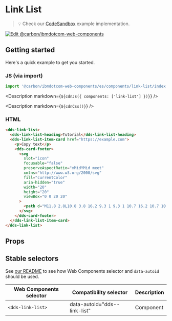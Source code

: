 



# Link List

> 💡 Check our
> [CodeSandbox](https://githubbox.com/carbon-design-system/carbon-for-ibm-dotcom/tree/v1/packages/web-components/examples/codesandbox/components/link-list)
> example implementation.

[![Edit @carbon/ibmdotcom-web-components](https://codesandbox.io/static/img/play-codesandbox.svg)](https://githubbox.com/carbon-design-system/carbon-for-ibm-dotcom/tree/v1/packages/web-components/examples/codesandbox/components/link-list)

## Getting started

Here's a quick example to get you started.

### JS (via import)

```javascript
import '@carbon/ibmdotcom-web-components/es/components/link-list/index.js';
```

<Description markdown={`${cdnJs({ components: ['link-list'] })}`} />

<Description markdown={`${cdnCss()}`} />

### HTML

```html
<dds-link-list>
  <dds-link-list-heading>Tutorial</dds-link-list-heading>
  <dds-link-list-item-card href="https://example.com">
    <p>Copy text</p>
    <dds-card-footer>
      <svg
        slot="icon"
        focusable="false"
        preserveAspectRatio="xMidYMid meet"
        xmlns="http://www.w3.org/2000/svg"
        fill="currentColor"
        aria-hidden="true"
        width="20"
        height="20"
        viewBox="0 0 20 20"
      >
        <path d="M11.8 2.8L10.8 3.8 16.2 9.3 1 9.3 1 10.7 16.2 10.7 10.8 16.2 11.8 17.2 19 10z"></path>
      </svg>
    </dds-card-footer>
  </dds-link-list-item-card>
</dds-link-list>
```

## Props

<Props of="dds-link-list" />

## Stable selectors

See [our README](https://github.com/carbon-design-system/carbon-for-ibm-dotcom/tree/v1/packages/web-components#stable-selectors-for-analytics-and-integratione2e-testing-in-web-components) to see how Web Components selector and `data-autoid` should be used.

| Web Components selector | Compatibility selector       | Description |
| ----------------------- | ---------------------------- | ----------- |
| `<dds-link-list>`       | data-autoid="dds--link-list" | Component   |

<Description markdown={contributing} />
